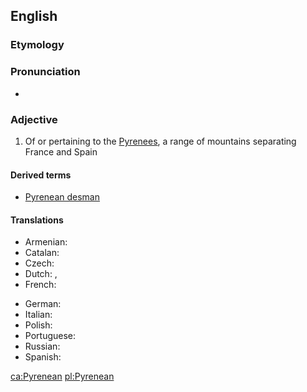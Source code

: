 ==English==

===Etymology===
{{suffix|Pyrenees|ean|lang=en}}

===Pronunciation===
* {{IPA|/ˌpɪɹəˈniːən/|lang=en}}

===Adjective===
{{en-adj|-}}

# Of or pertaining to the [[Pyrenees]], a range of mountains separating France and Spain

====Derived terms====
* [[Pyrenean desman]]

====Translations====
{{trans-top|of or pertaining to the Pyrenees}}
* Armenian: {{t|hy|պիրենեյան|tr=pireneyan}}
* Catalan: {{t|ca|pirinenc|m}}
* Czech: {{t+|cs|pyrenejský|m}}
* Dutch: {{t|nl|Pyrenees}}, {{t|nl|Pyrenese}}
* French: {{t+|fr|pyrénéen|m}}
{{trans-mid}}
* German: {{t|de|pyrenäisch}}
* Italian: {{t|it|pirenaico|m}}
* Polish: {{t+|pl|pirenejski|m}}
* Portuguese: {{t|pt|pirenaico}}
* Russian: {{t+|ru|пиренейский|tr=pirenéjskij}}
* Spanish: {{t+|es|pirenaico|m}}
{{trans-bottom}}

[[ca:Pyrenean]]
[[pl:Pyrenean]]